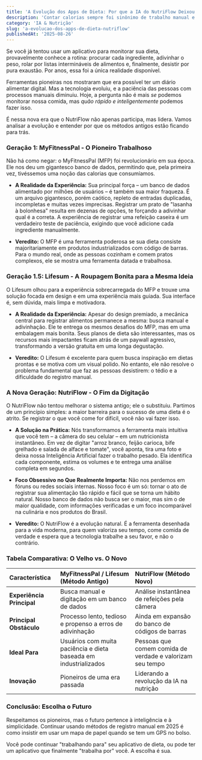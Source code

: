 ```yaml
---
title: 'A Evolução dos Apps de Dieta: Por que a IA do NutriFlow Deixou os Métodos Antigos para Trás'
description: 'Contar calorias sempre foi sinônimo de trabalho manual e paciência. Analisamos por que a abordagem antiga do MyFitnessPal e Lifesum está se tornando obsoleta diante da inovação do NutriFlow.'
category: 'IA & Nutrição'
slug: 'a-evolucao-dos-apps-de-dieta-nutriflow'
publishedAt: '2025-08-26'
---
```


Se você já tentou usar um aplicativo para monitorar sua dieta, provavelmente conhece a rotina: procurar cada ingrediente, adivinhar o peso, rolar por listas intermináveis de alimentos e, finalmente, desistir por pura exaustão. Por anos, essa foi a única realidade disponível.

Ferramentas pioneiras nos mostraram que era possível ter um diário alimentar digital. Mas a tecnologia evoluiu, e a paciência das pessoas com processos manuais diminuiu. Hoje, a pergunta não é mais *se* podemos monitorar nossa comida, mas *quão rápido e inteligentemente* podemos fazer isso.

É nessa nova era que o NutriFlow não apenas participa, mas lidera. Vamos analisar a evolução e entender por que os métodos antigos estão ficando para trás.

### Geração 1: MyFitnessPal - O Pioneiro Trabalhoso
Não há como negar: o MyFitnessPal (MFP) foi revolucionário em sua época. Ele nos deu um gigantesco banco de dados, permitindo que, pela primeira vez, tivéssemos uma noção das calorias que consumíamos.

* **A Realidade da Experiência:** Sua principal força – um banco de dados alimentado por milhões de usuários – é também sua maior fraqueza. É um arquivo gigantesco, porém caótico, repleto de entradas duplicadas, incompletas e muitas vezes imprecisas. Registrar um prato de "lasanha à bolonhesa" resulta em dezenas de opções, te forçando a adivinhar qual é a correta. A experiência de registrar uma refeição caseira é um verdadeiro teste de paciência, exigindo que você adicione cada ingrediente manualmente.

* **Veredito:** O MFP é uma ferramenta poderosa se sua dieta consiste majoritariamente em produtos industrializados com código de barras. Para o mundo real, onde as pessoas cozinham e comem pratos complexos, ele se mostra uma ferramenta datada e trabalhosa.

### Geração 1.5: Lifesum - A Roupagem Bonita para a Mesma Ideia
O Lifesum olhou para a experiência sobrecarregada do MFP e trouxe uma solução focada em design e em uma experiência mais guiada. Sua interface é, sem dúvida, mais limpa e motivadora.

* **A Realidade da Experiência:** Apesar do design premiado, a mecânica central para registrar alimentos permanece a mesma: busca manual e adivinhação. Ele te entrega os mesmos desafios do MFP, mas em uma embalagem mais bonita. Seus planos de dieta são interessantes, mas os recursos mais impactantes ficam atrás de um paywall agressivo, transformando a versão gratuita em uma longa degustação.

* **Veredito:** O Lifesum é excelente para quem busca inspiração em dietas prontas e se motiva com um visual polido. No entanto, ele não resolve o problema fundamental que faz as pessoas desistirem: o tédio e a dificuldade do registro manual.

### A Nova Geração: NutriFlow - O Fim da Digitação
O NutriFlow não tentou melhorar o sistema antigo; ele o substituiu. Partimos de um princípio simples: a maior barreira para o sucesso de uma dieta é o atrito. Se registrar o que você come for difícil, você não vai fazer isso.

* **A Solução na Prática:** Nós transformamos a ferramenta mais intuitiva que você tem – a câmera do seu celular – em um nutricionista instantâneo. Em vez de digitar "arroz branco, feijão carioca, bife grelhado e salada de alface e tomate", você aponta, tira uma foto e deixa nossa Inteligência Artificial fazer o trabalho pesado. Ela identifica cada componente, estima os volumes e te entrega uma análise completa em segundos.

* **Foco Obsessivo no Que Realmente Importa:** Não nos perdemos em fóruns ou redes sociais internas. Nosso foco é um só: tornar o ato de registrar sua alimentação tão rápido e fácil que se torna um hábito natural. Nosso banco de dados não busca ser o maior, mas sim o de maior qualidade, com informações verificadas e um foco incomparável na culinária e nos produtos do Brasil.

* **Veredito:** O NutriFlow é a evolução natural. É a ferramenta desenhada para a vida moderna, para quem valoriza seu tempo, come comida de verdade e espera que a tecnologia trabalhe a seu favor, e não o contrário.

### Tabela Comparativa: O Velho vs. O Novo

| Característica | MyFitnessPal / Lifesum (Método Antigo) | NutriFlow (Método Novo) |
| :--- | :--- | :--- |
| **Experiência Principal** | Busca manual e digitação em um banco de dados | Análise instantânea de refeições pela câmera |
| **Principal Obstáculo** | Processo lento, tedioso e propenso a erros de adivinhação | Ainda em expansão do banco de códigos de barras |
| **Ideal Para** | Usuários com muita paciência e dieta baseada em industrializados | Pessoas que comem comida de verdade e valorizam seu tempo |
| **Inovação** | Pioneiros de uma era passada | Liderando a revolução da IA na nutrição |

### Conclusão: Escolha o Futuro
Respeitamos os pioneiros, mas o futuro pertence à inteligência e à simplicidade. Continuar usando métodos de registro manual em 2025 é como insistir em usar um mapa de papel quando se tem um GPS no bolso.

Você pode continuar "trabalhando para" seu aplicativo de dieta, ou pode ter um aplicativo que finalmente "trabalha por" você. A escolha é sua.

